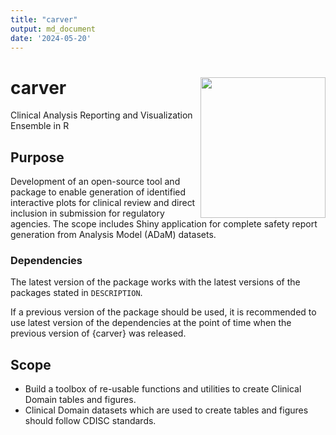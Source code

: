 ```yaml
---
title: "carver"
output: md_document
date: '2024-05-20'
---
```


<!-- Please do not edit the README.md file as it is auto-generated. Only edit the README.Rmd file -->

# carver <a href="https://github.com/pfizer-opensource/carver"><img src="man/figures/carver.png" align="right" height="225" width="200" /></a>

<!-- badges: start -->
  <!-- badges: end -->

Clinical Analysis Reporting and Visualization Ensemble in R

## Purpose

Development of an open-source tool and package to enable generation of identified interactive plots for clinical review and direct inclusion in submission for regulatory agencies. The scope includes Shiny application for complete safety report generation from Analysis Model (ADaM) datasets.

### Dependencies

The latest version of the package works with the latest versions of the packages
stated in `DESCRIPTION`.

If a previous version of the package should be used, it is recommended to use
latest version of the dependencies at the point of time when the previous
version of {carver} was released.

## Scope

* Build a toolbox of re-usable functions and utilities to create Clinical Domain tables and figures.
* Clinical Domain datasets which are used to create tables and figures should follow CDISC standards.
